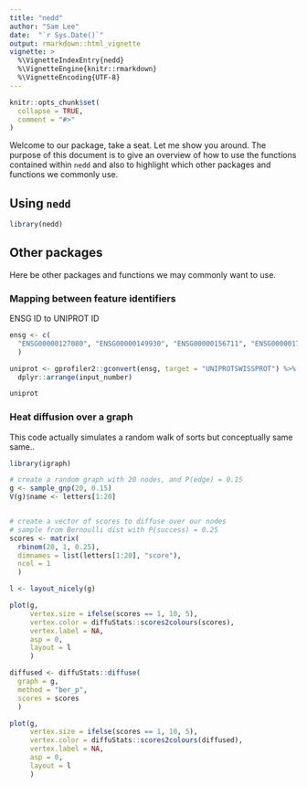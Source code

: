 ```yaml
---
title: "nedd"
author: "Sam Lee"
date:  "`r Sys.Date()`"
output: rmarkdown::html_vignette
vignette: >
  %\VignetteIndexEntry{nedd}
  %\VignetteEngine{knitr::rmarkdown}
  %\VignetteEncoding{UTF-8}
---
```


```r
knitr::opts_chunk$set(
  collapse = TRUE,
  comment = "#>"
)
```

Welcome to our package, take a seat. Let me show you around. The purpose of this document is to give an overview of how to use the functions contained within `nedd` and also to highlight which other packages and functions we commonly use.

## Using `nedd`

```r
library(nedd)
```


## Other packages

Here be other packages and functions we may commonly want to use.

### Mapping between feature identifiers

ENSG ID to UNIPROT ID

```r
ensg <- c(
  "ENSG00000127080", "ENSG00000149930", "ENSG00000156711", "ENSG00000170464"
  )

uniprot <- gprofiler2::gconvert(ensg, target = "UNIPROTSWISSPROT") %>%
  dplyr::arrange(input_number)

uniprot

```

### Heat diffusion over a graph

This code actually simulates a random walk of sorts but conceptually same same.. 

```r
library(igraph)

# create a random graph with 20 nodes, and P(edge) = 0.15
g <- sample_gnp(20, 0.15)
V(g)$name <- letters[1:20]


# create a vector of scores to diffuse over our nodes
# sample from Bernoulli dist with P(success) = 0.25
scores <- matrix(
  rbinom(20, 1, 0.25),
  dimnames = list(letters[1:20], "score"),
  ncol = 1
  )

l <- layout_nicely(g)

plot(g,
     vertex.size = ifelse(scores == 1, 10, 5),
     vertex.color = diffuStats::scores2colours(scores),
     vertex.label = NA,
     asp = 0,
     layout = l
     )

diffused <- diffuStats::diffuse(
  graph = g,
  method = "ber_p",
  scores = scores
  )

plot(g,
     vertex.size = ifelse(scores == 1, 10, 5),
     vertex.color = diffuStats::scores2colours(diffused),
     vertex.label = NA,
     asp = 0,
     layout = l
     )

```
